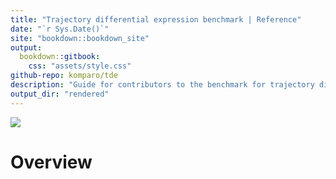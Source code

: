 ```yaml
--- 
title: "Trajectory differential expression benchmark | Reference"
date: "`r Sys.Date()`"
site: "bookdown::bookdown_site"
output:
  bookdown::gitbook: 
    css: "assets/style.css"
github-repo: komparo/tde
description: "Guide for contributors to the benchmark for trajectory differential expression methods"
output_dir: "rendered"
---
```


![](figures/logo.png)

# Overview {-}